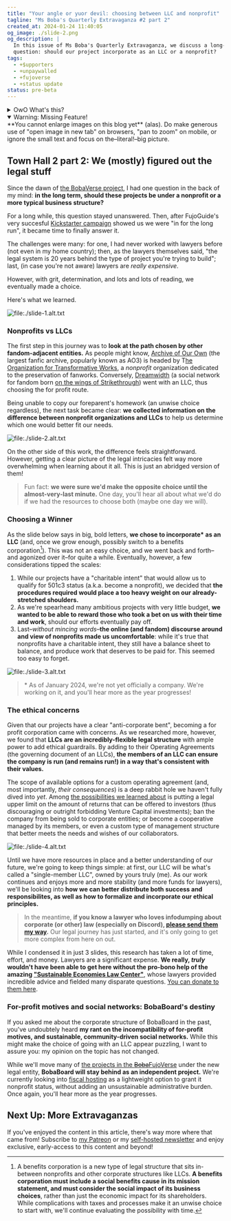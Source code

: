```yaml
---
title: "Your angle or yuor devil: choosing between LLC and nonprofit"
tagline: "Ms Boba's Quarterly Extravaganza #2 part 2"
created_at: 2024-01-24 11:40:05
og_image: ./slide-2.png
og_description: |
  In this issue of Ms Boba's Quarterly Extravaganza, we discuss a long-standing
  question: should our project incorporate as an LLC or a nonprofit?
tags:
  - +$upporters
  - +unpaywalled
  - +fujoverse
  - +status update
status: pre-beta
---
```


<details class="whats-this">
  <summary>OwO What's this?</summary>

**This is a commented version of the second edition of my $upporters
newsletter/town hall/"quarterly extravaganza"** (or, better said, of one of its sections).
It was originally published in January 2024, and it's now public. If you want
new editions of this Town Hall straight into your inbox as soon as they're
available, you can support me
[on Patreon](https://www.patreon.com/essentialrandomness) or [on this same
website](/support-me)!

</details>

<details class="warning" open>
  <summary>Warning: Missing Feature!</summary>
  **You cannot enlarge images on this blog yet** (alas). Do make generous use of
  "open image in new tab" on browsers, "pan to zoom" on mobile, or ignore the small
  text and focus on the–literal!–big picture.
</details>

## Town Hall 2 part 2: We (mostly) figured out the legal stuff

Since the dawn of [the BobaVerse project](/posts/enter-the-fujoverse), I had one
question in the back of my mind: **in the long term, should these projects be under a
nonprofit or a more typical business structure?**

For a long while, this question stayed unanswered. Then, after FujoGuide's very succesful
[Kickstarter campaign](https://www.kickstarter.com/projects/essential-randomness/the-fujoshi-guide-to-web-development)
showed us we were "in for the long run", it became time to finally answer it.

The challenges were many: for one, I had never worked with lawyers before (not even in my
home country); then, as the lawyers themselves said, "the legal system is 20 years behind
the type of project you're trying to build"; last, (in case you're not aware) lawyers are
_really expensive_.

However, with grit, determination, and lots and lots of reading, we eventually made
a choice.

Here's what we learned.

![file:./slide-1.alt.txt](./slide-1.png)

### Nonprofits vs LLCs

The first step in this journey was to **look at the path chosen by other
fandom-adjacent entities.** As people might know, [Archive of Our
Own](https://archiveofourown.org/) (the largest fanfic archive, popularly known
as AO3) is headed by T[he Organization for Transformative
Works](https://www.transformativeworks.org/), a _nonprofit_ organization
dedicated to the preservation of fanworks. Conversely,
[Dreamwidth](https://www.dreamwidth.org/) (a social network for fandom born [on
the wings of
Strikethrough](https://fanlore.org/wiki/Strikethrough_and_Boldthrough)) went
with an LLC, thus choosing the for profit route.

Being unable to copy our foreparent's homework (an unwise choice regardless),
the next task became clear: **we collected information on the difference between
nonprofit organizations and LLCs** to help us determine which one would better fit our
needs.

![file:./slide-2.alt.txt](./slide-2.png)

On the other side of this work, the difference feels straightforward. However,
getting a clear picture of the legal intricacies felt way more overwhelming
when learning about it all. This is just an abridged version of them!

> Fun fact: **we were sure we'd make the opposite choice until the
> almost-very-last minute.** One day, you'll hear all about what we'd do if we
> had the resources to choose both (maybe one day we will).

### Choosing a Winner

As the slide below says in big, bold letters, **we chose to incorporate\* as an
LLC** (and, once we grow enough, possibly switch to a benefits corporation[^1]).
This was not an easy choice, and we went back and forth–and agonized over it–for
quite a while. Eventually, however, a few considerations tipped the scales:

1. While our projects have a "charitable intent" that would allow us to qualify
   for 501c3 status (a.k.a. become a nonprofit), we decided that **the procedures
   required would place a too heavy weight on our already-stretched shoulders.**
2. As we're spearhead many ambitious projects with very little budget, **we
   wanted to be able to reward those who took a bet on us with their time and
   work**, should our efforts eventually pay off.
3. Last–_without mincing words_–**the online (and fandom) discourse around and
   view of nonprofits made us uncomfortable**: while it's true that nonprofits
   have a charitable intent, they still have a balance sheet to balance, and
   produce work that deserves to be paid for. This seemed too easy to forget.

![file:./slide-3.alt.txt](./slide-3.png)

> \* As of January 2024, we're not yet officially a company. We're working on it, and you'll
> hear more as the year progresses!

### The ethical concerns

Given that our projects have a clear "anti-corporate bent", becoming a for
profit corporation came with concerns. As we researched more, however, we
found that **LLCs are an incredibly-flexible legal structure** with ample power to
add ethical guardrails. By adding to their Operating Agreements (the governing
document of an LLCs), **the members of an LLC can ensure the company is run
(and remains run!) in a way that's consistent with their values.**

The scope of available options for a custom operating agreement (and, most
importantly, _their consequences_) is a deep rabbit hole we haven't fully dived
into _yet_. Among [the possibilities we learned
about](https://youtu.be/5DTQinOmuEU?t=1832&si=X2lKNKafSx1RMJu3) is putting a
legal upper limit on the amount of returns that can be offered to investors
(thus discouraging or outright forbidding Venture Capital investments); ban the
company from being sold to corporate entities; or become a cooperative managed
by its members, or even a custom type of management structure that better meets
the needs and wishes of our collaborators.

![file:./slide-4.alt.txt](./slide-4.png)

Until we have more resources in place and a better understanding of our future,
we're going to keep things simple: at first, our LLC will be what's called a
"single-member LLC", owned by yours truly (me). As our work continues and
enjoys more and more stability (and more funds for lawyers), we'll be
looking into **how we can better distribute both success and responsibilites, as well
as how to formalize and incorporate our ethical principles.**

> In the meantime, **if you know a lawyer who loves infodumping about corporate
> (or other) law (especially on Discord), [please send them my
> way](mailto:essential.randomn3ss@gmail.com).** Our legal journey has just
> started, and it's only going to get more complex from here on out.

While I condensed it in just 3 slides, this research has taken a lot of time,
effort, and money. Lawyers are a significant expense. **We really, _truly_
wouldn't have been able to get here without the pro-bono help of the amazing
["Sustainable Economies Law Center"](https://www.theselc.org/mission)**, whose
lawyers provided incredible advice and fielded many disparate questions. [You
can donate to them here](https://www.theselc.org/give).

### For-profit motives and social networks: BobaBoard's destiny

If you asked me about the corporate structure of BobaBoard in the past, you've
undoubtely heard **my rant on the incompatibility of for-profit motives, and
sustainable, community-driven social networks.** While this might make the
choice of going with an LLC appear puzzling, I want to assure you: my opinion on the
topic has not changed.

While we'll move many of [the projects in the
~~Boba~~FujoVerse](/posts/enter-the-fujoverse) under the new legal entity,
**BobaBoard will stay behind as an independent project.** We're currently
looking into [fiscal hosting](https://opencollective.com/fiscal-hosting) as a
lightweight option to grant it nonprofit status, without adding an unsustainable
administrative burden. Once again, you'll hear more as the year progresses.

## Next Up: More Extravaganzas

If you've enjoyed the content in this article, there's way more where that came from!
Subscribe to [my Patreon](https://www.patreon.com/notifications) or my [self-hosted newsletter](/support-me)
and enjoy exclusive, early-access to this content and beyond!

[^1]:
    A benefits corporation is a new type of legal structure that sits in-between
    nonprofits and other corporate structures like LLCs. **A benefits corporation
    must include a social benefits cause in its mission statement, and must
    consider the social impact of its business choices**, rather than just the
    economic impact for its shareholders. While complications with taxes and
    processes make it an unwise choice to start with, we'll continue evaluating
    the possibility with time.

<style>{`
    .whats-this, .socials-callout, .warning {
      font-family: var(--font-family-title);
      background-color: #f4f4f4;
      padding: 20px;
    }
    h2, h3 {
      margin-block: 1.3em;
    }
    .warning {
      margin-top: 1em;
      border: 1px dashed black;
      border-radius: 16px;
      background-color: transparent;
    } 
    .whats-this summary {
      font-weight: 800;
      cursor: pointer;
      font-size: 20px;
    }
    .socials-callout summary {
      font-size: 16px;
      font-weight: 800;
      cursor: pointer;
    }
    .whats-this p, .socials-callout p {
      margin: 10px 0 0 0;
    }
    .socials-callout h3 {
      margin: 0 0 10px 0;
      font-size: 20px;
    }
    .socials-callout img {
      margin-block: 20px;
      max-width: 600px;
    }
    .socials-callout ul {
      margin: 0;
      padding: 0 0 0 20px;
    }
    .socials-callout li {
      margin: 0 0 0 0;
    }
    div.socials-callout:last-of-type {
      margin-bottom: 50px;
    }
    img {
      padding-block: 0!important;
      border: 1px solid #eee;
      box-shadow: 4px 4px 0 0px #f5f5f5;
      width: calc(100% - 8px);
    }
    img + img {
      margin-top: 20px;
    }
    details + details {
      margin-top: 20px;
    }
`}</style>
